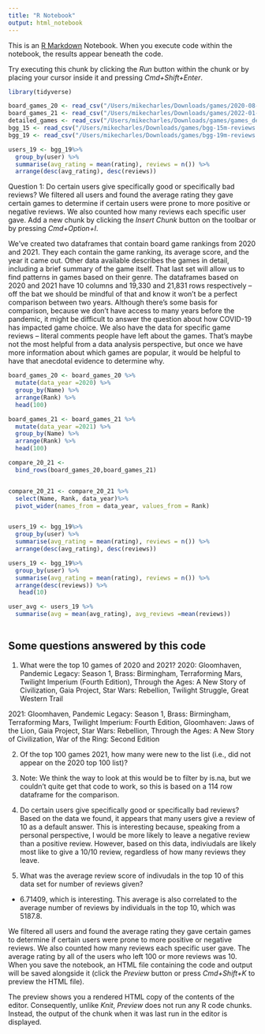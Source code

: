 ```yaml
---
title: "R Notebook"
output: html_notebook
---
```


This is an [R Markdown](http://rmarkdown.rstudio.com) Notebook. When you execute code within the notebook, the results appear beneath the code. 

Try executing this chunk by clicking the *Run* button within the chunk or by placing your cursor inside it and pressing *Cmd+Shift+Enter*. 

```r
library(tidyverse)
```
```r
board_games_20 <- read_csv("/Users/mikecharles/Downloads/games/2020-08-19.csv")
board_games_21 <- read_csv("/Users/mikecharles/Downloads/games/2022-01-08.csv")
detailed_games <- read_csv("/Users/mikecharles/Downloads/games/games_detailed_info.csv")
bgg_15 <- read_csv("/Users/mikecharles/Downloads/games/bgg-15m-reviews.csv")
bgg_19 <- read_csv("/Users/mikecharles/Downloads/games/bgg-19m-reviews.csv")
```
```r
users_19 <- bgg_19%>% 
  group_by(user) %>% 
  summarise(avg_rating = mean(rating), reviews = n()) %>% 
  arrange(desc(avg_rating), desc(reviews))

```
Question 1: Do certain users give specifically good or specifically bad reviews? We filtered all users and found the average rating they gave certain games to determine if certain users were prone to more positive or negative reviews. We also counted how many reviews each specific user gave. 
Add a new chunk by clicking the *Insert Chunk* button on the toolbar or by pressing *Cmd+Option+I*.

We've created two dataframes that contain board game rankings from 2020 and 2021. They each contain the game ranking, its average score, and the year it came out. Other data available describes the games in detail, including a brief summary of the game itself. That last set will allow us to find patterns in games based on their genre. The dataframes based on 2020 and 2021 have 10 columns and 19,330 and 21,831 rows respectively -- off the bat we should be mindful of that and know it won't be a perfect comparison between two years. Although there's some basis for comparison, because we don't have access to many years before the pandemic, it might be difficult to answer the question about how COVID-19 has impacted game choice. We also have the data for specific game reviews -- literal comments people have left about the games. That's maybe not the most helpful from a data analysis perspective, but once we have more information about which games are popular, it would be helpful to have that anecdotal evidence to determine why.


```r
board_games_20 <- board_games_20 %>%
  mutate(data_year =2020) %>%
  group_by(Name) %>%
  arrange(Rank) %>%
  head(100)

board_games_21 <- board_games_21 %>%
  mutate(data_year =2021) %>%
  group_by(Name) %>%
  arrange(Rank) %>%
  head(100)

compare_20_21 <-
  bind_rows(board_games_20,board_games_21)


compare_20_21 <- compare_20_21 %>%
  select(Name, Rank, data_year)%>%
  pivot_wider(names_from = data_year, values_from = Rank)


users_19 <- bgg_19%>%
  group_by(user) %>%
  summarise(avg_rating = mean(rating), reviews = n()) %>%
  arrange(desc(avg_rating), desc(reviews))
```
```r
users_19 <- bgg_19%>%
  group_by(user) %>%
  summarise(avg_rating = mean(rating), reviews = n()) %>%
  arrange(desc(reviews)) %>% 
   head(10)

user_avg <- users_19 %>% 
  summarise(avg = mean(avg_rating), avg_reviews =mean(reviews))
  
```
## Some questions answered by this code

1. What were the top 10 games of 2020 and 2021?
2020: Gloomhaven, Pandemic Legacy: Season 1, Brass: Birmingham, Terraforming Mars, Twilight Imperium (Fourth Edition), Through the Ages: A New Story of Civilization, Gaia Project, Star Wars: Rebellion, Twilight Struggle, Great Western Trail

2021: Gloomhaven, Pandemic Legacy: Season 1, Brass: Birmingham, Terraforming Mars, Twilight Imperium: Fourth Edition, Gloomhaven: Jaws of the Lion, Gaia Project, Star Wars: Rebellion, Through the Ages: A New Story of Civilization, War of the Ring: Second Edition

2. Of the top 100 games 2021, how many were new to the list (i.e., did not appear on the 2020 top 100 list)?

14. Note: We think the way to look at this would be to filter by is.na, but we couldn't quite get that code to work, so this is based on a 114 row dataframe for the comparison.

3. Do certain users give specifically good or specifically bad reviews?
Based on the data we found, it appears that many users give a review of 10 as a default answer. This is interesting because, speaking from a personal perspective, I would be more likely to leave a negative review than a positive review. However, based on this data, indiviudals are likely most like to give a 10/10 review, regardless of how many reviews they leave. 

4. What was the average review score of indivudals in the top 10 of this data set for number of reviews given?
  - 6.71409, which is interesting. This average is also correlated to the average number of reviews by individuals in the top 10, which was 5187.8. 

We filtered all users and found the average rating they gave certain games to determine if certain users were prone to more positive or negative reviews. We also counted how many reviews each specific user gave. The average rating by all of the users who left 100 or more reviews was 10.
When you save the notebook, an HTML file containing the code and output will be saved alongside it (click the *Preview* button or press *Cmd+Shift+K* to preview the HTML file). 

The preview shows you a rendered HTML copy of the contents of the editor. Consequently, unlike *Knit*, *Preview* does not run any R code chunks. Instead, the output of the chunk when it was last run in the editor is displayed.

